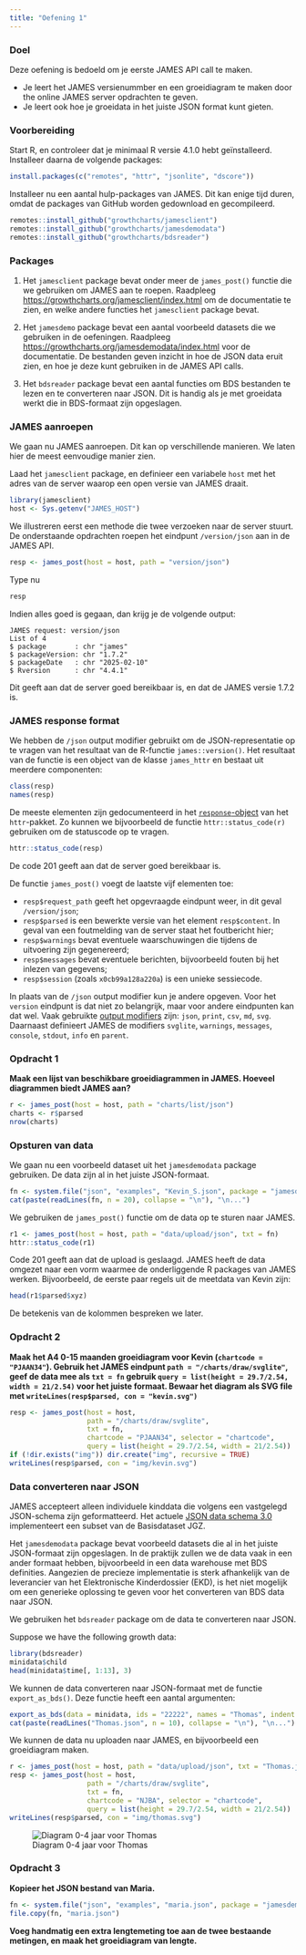 ```yaml
---
title: "Oefening 1"
---
```


### Doel

Deze oefening is bedoeld om je eerste JAMES API call te maken. 

- Je leert het JAMES versienummber en een groeidiagram te maken door the online JAMES server opdrachten te geven. 
- Je leert ook hoe je groeidata in het juiste JSON format kunt gieten.


### Voorbereiding

Start R, en controleer dat je minimaal R versie 4.1.0 hebt geïnstalleerd. Installeer daarna de volgende packages:

```r
install.packages(c("remotes", "httr", "jsonlite", "dscore"))
```

Installeer nu een aantal hulp-packages van JAMES. Dit kan enige tijd duren, omdat de packages van GitHub worden gedownload en gecompileerd.

```r
remotes::install_github("growthcharts/jamesclient")
remotes::install_github("growthcharts/jamesdemodata")
remotes::install_github("growthcharts/bdsreader")
```

### Packages

1. Het `jamesclient` package bevat onder meer de `james_post()` functie die we gebruiken om JAMES aan te roepen. Raadpleeg <https://growthcharts.org/jamesclient/index.html> om de documentatie te zien, en welke andere functies het `jamesclient` package bevat.

2. Het `jamesdemo` package bevat een aantal voorbeeld datasets die we gebruiken in de oefeningen. Raadpleeg <https://growthcharts.org/jamesdemodata/index.html> voor de documentatie. De bestanden geven inzicht in hoe de JSON data eruit zien, en hoe je deze kunt gebruiken in de JAMES API calls.

3. Het `bdsreader` package bevat een aantal functies om BDS bestanden te lezen en te converteren naar JSON. Dit is handig als je met groeidata werkt die in BDS-formaat zijn opgeslagen.

### JAMES aanroepen

We gaan nu JAMES aanroepen. Dit kan op verschillende manieren. We laten hier de meest eenvoudige manier zien.

Laad het `jamesclient` package, en definieer een variabele `host` met het adres van de server waarop een open versie van JAMES draait. 

```r
library(jamesclient)
host <- Sys.getenv("JAMES_HOST")
```

We illustreren eerst een methode die twee verzoeken naar de server stuurt. De onderstaande opdrachten roepen het eindpunt `/version/json` aan in de JAMES API.

```r
resp <- james_post(host = host, path = "version/json")
```

Type nu

```r
resp
```

Indien alles goed is gegaan, dan krijg je de volgende output: 

```
JAMES request: version/json
List of 4
$ package       : chr "james"
$ packageVersion: chr "1.7.2"
$ packageDate   : chr "2025-02-10"
$ Rversion      : chr "4.4.1"
```

Dit geeft aan dat de server goed bereikbaar is, en dat de JAMES versie 1.7.2 is.

### JAMES response format

We hebben de `/json` output modifier gebruikt om de JSON-representatie op te vragen van het resultaat van de R-functie `james::version()`. Het resultaat van de functie is een object van de klasse `james_httr` en bestaat uit meerdere componenten:

```r
class(resp)
names(resp)
```

De meeste elementen zijn gedocumenteerd in het [`response`-object](https://httr.r-lib.org/reference/response.html) van het `httr`-pakket. Zo kunnen we bijvoorbeeld de functie `httr::status_code(r)` gebruiken om de statuscode op te vragen.

```r
httr::status_code(resp)
```

De code 201 geeft aan dat de server goed bereikbaar is.

De functie `james_post()` voegt de laatste vijf elementen toe:

- `resp$request_path` geeft het opgevraagde eindpunt weer, in dit geval `/version/json`;
- `resp$parsed` is een bewerkte versie van het element `resp$content`. In geval van een foutmelding van de server staat het foutbericht hier;
- `resp$warnings` bevat eventuele waarschuwingen die tijdens de uitvoering zijn gegenereerd;
- `resp$messages` bevat eventuele berichten, bijvoorbeeld fouten bij het inlezen van gegevens;
- `resp$session` (zoals `x0cb99a128a220a`) is een unieke sessiecode.

In plaats van de `/json` output modifier kun je andere opgeven. Voor het `version` eindpunt is dat niet zo belangrijk, maar voor andere eindpunten kan dat wel. Vaak gebruikte [output modifiers](https://www.opencpu.org/api.html#api-formats) zijn: `json`, `print`, `csv`, `md`, `svg`. Daarnaast definieert JAMES de modifiers `svglite`, `warnings`, `messages`, `console`, `stdout`, `info` en `parent`. 

### Opdracht 1

**Maak een lijst van beschikbare groeidiagrammen in JAMES. Hoeveel diagrammen biedt JAMES aan?**

```r
r <- james_post(host = host, path = "charts/list/json")
charts <- r$parsed
nrow(charts)
```

### Opsturen van data

We gaan nu een voorbeeld dataset uit het `jamesdemodata` package gebruiken. De data zijn al in het juiste JSON-formaat. 

```r
fn <- system.file("json", "examples", "Kevin_S.json", package = "jamesdemodata")
cat(paste(readLines(fn, n = 20), collapse = "\n"), "\n...")
```

We gebruiken de `james_post()` functie om de data op te sturen naar JAMES.

```r
r1 <- james_post(host = host, path = "data/upload/json", txt = fn)
httr::status_code(r1)
```

Code 201 geeft aan dat de upload is geslaagd. JAMES heeft de data omgezet naar een vorm waarmee de onderliggende R packages van JAMES werken. Bijvoorbeeld, de eerste paar regels uit de meetdata van Kevin zijn:

```r
head(r1$parsed$xyz)
```

De betekenis van de kolommen bespreken we later. 

### Opdracht 2

**Maak het A4 0-15 maanden groeidiagram voor Kevin (`chartcode = "PJAAN34"`). Gebruik het JAMES eindpunt `path = "/charts/draw/svglite"`, geef de data mee als `txt = fn` gebruik `query = list(height = 29.7/2.54, width = 21/2.54)` voor het juiste formaat. Bewaar het diagram als SVG file met `writeLines(resp$parsed, con = "kevin.svg")`**

```r
resp <- james_post(host = host, 
                   path = "/charts/draw/svglite", 
                   txt = fn,
                   chartcode = "PJAAN34", selector = "chartcode",
                   query = list(height = 29.7/2.54, width = 21/2.54))
if (!dir.exists("img")) dir.create("img", recursive = TRUE)
writeLines(resp$parsed, con = "img/kevin.svg")
```

### Data converteren naar JSON

JAMES accepteert alleen individuele kinddata die volgens een vastgelegd JSON-schema zijn geformatteerd. Het actuele [JSON data schema 3.0](https://github.com/growthcharts/bdsreader/blob/master/inst/schemas/bds_v3.0.json) implementeert een subset van de Basisdataset JGZ. 

Het `jamesdemodata` package bevat voorbeeld datasets die al in het juiste JSON-formaat zijn opgeslagen. In de praktijk zullen we de data vaak in een ander formaat hebben, bijvoorbeeld in een data warehouse met BDS definities. Aangezien de precieze implementatie is sterk afhankelijk van de leverancier van het Elektronische Kinderdossier (EKD), is het niet mogelijk om een generieke oplossing te geven voor het converteren van BDS data naar JSON.

We gebruiken het `bdsreader` package om de data te converteren naar JSON. 

Suppose we have the following growth data:

```r
library(bdsreader)
minidata$child
head(minidata$time[, 1:13], 3)
```

We kunnen de data converteren naar JSON-formaat met de functie `export_as_bds()`. Deze functie heeft een aantal argumenten:

```r
export_as_bds(data = minidata, ids = "22222", names = "Thomas", indent = 2)
cat(paste(readLines("Thomas.json", n = 10), collapse = "\n"), "\n...")
```

We kunnen de data nu uploaden naar JAMES, en bijvoorbeeld een groeidiagram maken.

```r
r <- james_post(host = host, path = "data/upload/json", txt = "Thomas.json")
resp <- james_post(host = host, 
                   path = "/charts/draw/svglite", 
                   txt = fn,
                   chartcode = "NJBA", selector = "chartcode",
                   query = list(height = 29.7/2.54, width = 21/2.54))
writeLines(resp$parsed, con = "img/thomas.svg")
```

![Diagram 0-4 jaar voor Thomas](img/thomas.svg)

### Opdracht 3

**Kopieer het JSON bestand van Maria.**

```r
fn <- system.file("json", "examples", "maria.json", package = "jamesdemodata")
file.copy(fn, "maria.json")
```

**Voeg handmatig een extra lengtemeting toe aan de twee bestaande metingen, en maak het groeidiagram van lengte.**

